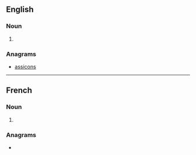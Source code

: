 {{also|Caissons}}
==English==

===Noun===
{{head|en|noun plural form}}

# {{plural of|caisson|lang=en}}

===Anagrams===
* [[assicons#English|assicons]]

----

==French==

===Noun===
{{head|fr|noun plural form|g=m}}

# {{plural of|caisson|lang=fr}}

===Anagrams===
* {{l|fr|cassions}}